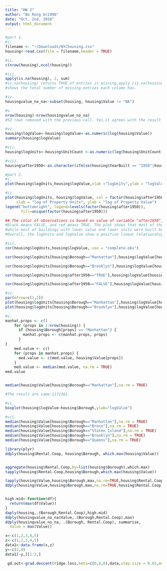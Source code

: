 ```yaml
---
title: "HW 2"
author: "Bo Rong br2498"
date: "Oct. 2nd, 2016"
output: html_document
---
```


```r
#part 1.
#i.
filename <- "~/Downloads/NYChousing.csv"
housing<-read.csv(file = filename,header = TRUE)
```

```r
#ii.
c(nrow(housing),ncol(housing))
```

```r
#iii.
apply(is.na(housing), 2, sum)
#is.na(housing) returns TRUE of entries is missing,apply (is.na(housing), 2, sum)
#shows the total number of missing entries each column has.
```

```r
#iv.
housingvalue_no_na<-subset(housing, housing$Value != "NA")
```

```r
#v.
nrow(housing)-nrow(housingvalue_no_na)
#52 rows removed with the previous call. Yes,it agrees with the result in (iii).
```

```r
#vi.
housing$logValue<-housing$logValue<-as.numeric(log(housing$Value))
summary(housing$logValue)
```

```r
#vii.
housing$logUnits<-housing$UnitCount <-as.numeric(log(housing$UnitCount))
```

```r
#viii.
housing$after1950<-as.character(ifelse(housing$YearBuilt == "1950"|housing$YearBuilt > "1950", "TRUE", "FALSE"))
```




```r
#part 2.
#i.
plot(housing$logUnits,housing$logValue,xlab ="logUnits",ylab = "logValue" )
```

```r
#ii.
plot(housing$logUnits, housing$logValue, col = factor(housing$after1950), 
     xlab = "log of Property Units", ylab = "log of Property Value")
legend("bottomright", legend=levels(factor(housing$after1950)),
       fill=unique(factor(housing$after1950)))

## The color of observations is based on value of variable "after1950",
#black means FALSE, and red means TRUE. The plot shows that most of these buildings built after 1950 had higher logUnits and logValue; 
#while most of buildings with lower value and lower units were built before 1950.
#Overall, the logUnits and logValue show a positive linear relationship.
```

```r
#iii.
cor(housing$logUnits,housing$logValue, use = "complete.obs")

cor(housing$logUnits[housing$Borough=="Manhattan"],housing$logValue[housing$Borough=="Manhattan"], use = "complete.obs")

cor(housing$logUnits[housing$Borough=="Brooklyn"],housing$logValue[housing$Borough=="Brooklyn"], use = "complete.obs")

cor(housing$logUnits[housing$after1950=="TRUE"],housing$logValue[housing$after1950=="TRUE"], use = "complete.obs")

cor(housing$logUnits[housing$after1950=="FALSE"],housing$logValue[housing$after1950=="FALSE"], use = "complete.obs")
```


```r
#iv.
par(mfrow=c(1,2))
plot(housing$logUnits[housing$Borough=="Manhattan"],housing$logValue[housing$Borough=="Manhattan"],xlab ="logUnits",ylab = "logValue",main="Manhattan" )
plot(housing$logUnits[housing$Borough=="Brooklyn"],housing$logValue[housing$Borough=="Brooklyn"],xlab ="logUnits",ylab = "logValue",main="Brooklyn" )

```


```r
#v.
manhat.props <- c()
    for (props in 1:nrow(housing)) {
      if (housing$Borough[props] == "Manhattan") {
        manhat.props <- c(manhat.props, props)
      }
}
    med.value <- c()
    for (props in manhat.props) {
      med.value <- c(med.value, housing$Value[props])
    }
    med.value <- median(med.value, na.rm = TRUE)
med.value


median(housing$Value[housing$Borough=="Manhattan"],na.rm = TRUE)

#The result are same:1172362.
```



```r
#vi.
boxplot(housing$logValue~housing$Borough,ylab="logValue")
```



```r
#vii.
median(housing$Value[housing$Borough=="Manhattan"],na.rm = TRUE)
median(housing$Value[housing$Borough=="Bronx"],na.rm = TRUE)
median(housing$Value[housing$Borough=="Staten Island"],na.rm = TRUE)
median(housing$Value[housing$Borough=="Brooklyn"],na.rm = TRUE)
median(housing$Value[housing$Borough=="Queens"],na.rm = TRUE)
```


```r

library(plyr)
ddply(housing$Rental.Coop, housing$Borough, which.max(housing$Value))


aggregate(housing$Rental.Coop,by=list(housing$Borough),which.max)
tapply(housing$Rental.Coop,housing$Borough,which.max(housing$Value))

tapply(housing$Value,housing$Borough,max,na.rm=TRUE,housing$Rental.Coop)
ddply(housing$Value,housing$Borough,max,na.rm=TRUE,housing$Rental.Coop)


high.mid<-function(df){
  return(max(df$Value))
}
daply(housing,.(Borough,Rental.Coop),high.mid)
ddply(housingvalue_no_na$Value,.(Borough,Rental.Coop),max)
ddply(housingvalue_no_na, .(Borough, Rental.Coop), summarise,
  Value = max(Value))

x<-c(1,2,3,4,5)
z<-c(1,2,3,4,5)
data1<-data.frame(x,z)
y<-c(2,4)
data1[-y,][1:2,]
```

```r





 gd.out<-grad.descent(ridge.loss,beta=c(0,0,0),data,step.size = 0.01,max.iter = 10000)




```







